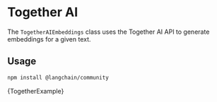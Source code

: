 # Together AI

The `TogetherAIEmbeddings` class uses the Together AI API to generate embeddings for a given text.

## Usage


<IntegrationInstallTooltip></IntegrationInstallTooltip>

```bash npm2yarn
npm install @langchain/community
```


<CodeBlock language="typescript">{TogetherExample}</CodeBlock>
